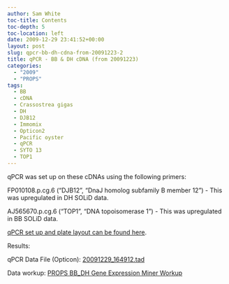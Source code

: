 ```yaml
---
author: Sam White
toc-title: Contents
toc-depth: 5
toc-location: left
date: 2009-12-29 23:41:52+00:00
layout: post
slug: qpcr-bb-dh-cdna-from-20091223-2
title: qPCR - BB & DH cDNA (from 20091223)
categories:
  - "2009"
  - "PROPS"
tags:
  - BB
  - cDNA
  - Crassostrea gigas
  - DH
  - DJB12
  - Immomix
  - Opticon2
  - Pacific oyster
  - qPCR
  - SYTO 13
  - TOP1
---
```


qPCR was set up on these cDNAs using the following primers:

FP010108.p.cg.6 ("DJB12", "DnaJ homolog subfamily B member 12") - This was upregulated in DH SOLiD data.

AJ565670.p.cg.6 ("TOP1", "DNA topoisomerase 1") - This was upregulated in BB SOLiD data.

[qPCR set up and plate layout can be found here](https://eagle.fish.washington.edu/Arabidopsis/Notebook%20Workup%20Files/20091229-02.jpg).

Results:

qPCR Data File (Opticon): [20091229_164912.tad](https://eagle.fish.washington.edu/Arabidopsis/qPCR/Opticon/20091229_164912.tad)

Data workup: [PROPS BB_DH Gene Expression Miner Workup](https://docs.google.com/spreadsheet/ccc?key=0AmS_90rPaQMzdHNfWS1oUHUxNFNwci1zcmhhWjhzZnc&usp=sharing)
